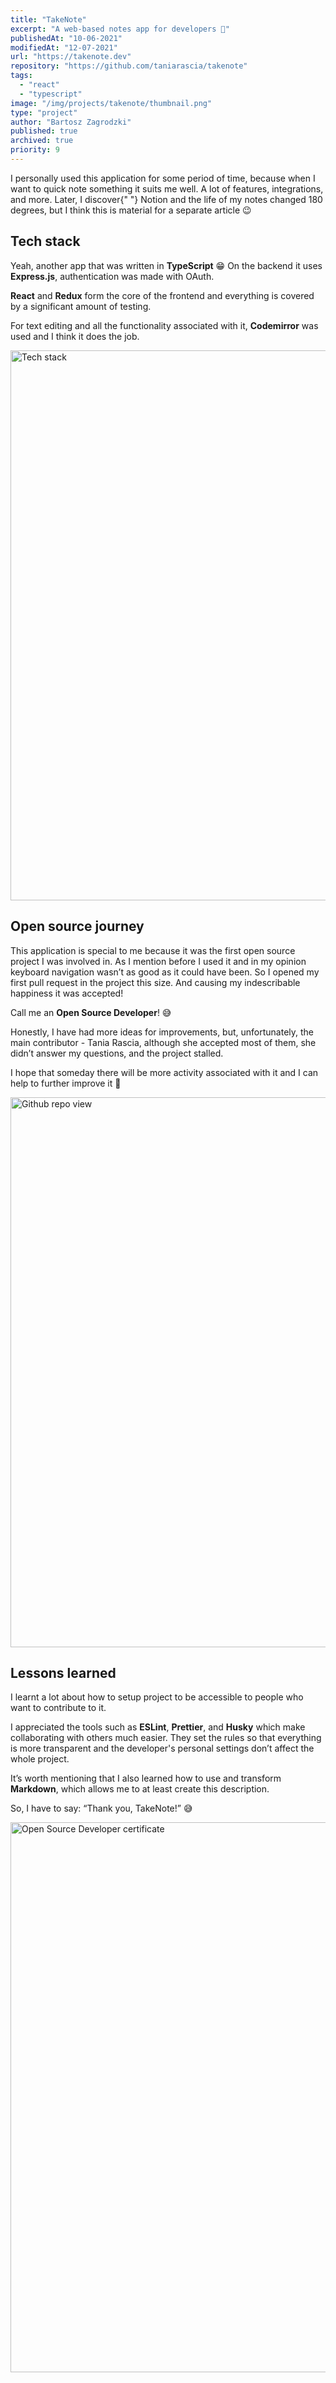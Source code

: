 ```yaml
---
title: "TakeNote"
excerpt: "A web-based notes app for developers 📝"
publishedAt: "10-06-2021"
modifiedAt: "12-07-2021"
url: "https://takenote.dev"
repository: "https://github.com/taniarascia/takenote"
tags:
  - "react"
  - "typescript"
image: "/img/projects/takenote/thumbnail.png"
type: "project"
author: "Bartosz Zagrodzki"
published: true
archived: true
priority: 9
---
```


<div id="introduction">
  I personally used this application for some period of time, because when I want to quick note
  something it suits me well. A lot of features, integrations, and more. Later, I discover{" "}
  <Link href="https://notion.so">Notion</Link> and the life of my notes changed 180 degrees, but I
  think this is material for a separate article 😉
</div>

## Tech stack

Yeah, another app that was written in **TypeScript** 😁 On the backend it uses **Express.js**, authentication was made with OAuth.

**React** and **Redux** form the core of the frontend and everything is covered by a significant amount of testing.

For text editing and all the functionality associated with it, **Codemirror** was used and I think it does the job.

<Image src="/img/projects/takenote/stack.png" alt="Tech stack" width="1200" height="880" />

## Open source journey

This application is special to me because it was the first open source project I was involved in. As I mention before I used it and in my opinion keyboard navigation wasn’t as good as it could have been. So I opened my first <Link href="https://github.com/taniarascia/takenote/pull/509">pull request</Link> in the project this size. And causing my indescribable happiness it was accepted!

Call me an **Open Source Developer**! 😅

Honestly, I have had more ideas for improvements, but, unfortunately, the main contributor - <Link href="https://github.com/taniarascia">Tania Rascia</Link>, although she accepted most of them, she didn’t answer my questions, and the project stalled.

I hope that someday there will be more activity associated with it and I can help to further improve it 💪

<Image src="/img/projects/takenote/repo.png" alt="Github repo view" width="1200" height="880" />

## Lessons learned

I learnt a lot about how to setup project to be accessible to people who want to contribute to it.

I appreciated the tools such as **ESLint**, **Prettier**, and **Husky** which make collaborating with others much easier. They set the rules so that everything is more transparent and the developer's personal settings don’t affect the whole project.

It’s worth mentioning that I also learned how to use and transform **Markdown**, which allows me to at least create this description.

So, I have to say: “Thank you, TakeNote!” 😅

<Image
  src="/img/projects/takenote/certificate.png"
  alt="Open Source Developer certificate"
  width="1200"
  height="880"
/>
